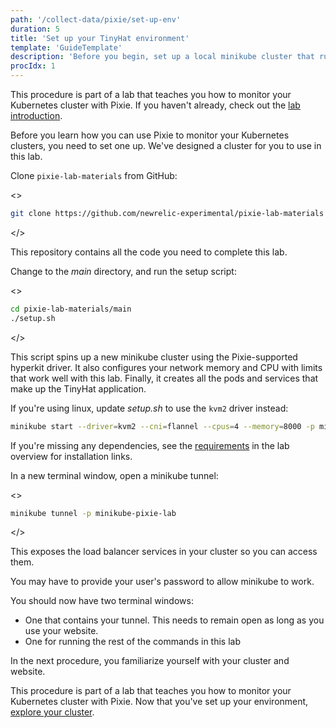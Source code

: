 ```yaml
---
path: '/collect-data/pixie/set-up-env'
duration: 5
title: 'Set up your TinyHat environment'
template: 'GuideTemplate'
description: 'Before you begin, set up a local minikube cluster that runs your TinyHat application.'
procIdx: 1
---
```


<Callout variant="course" title="lab">

This procedure is part of a lab that teaches you how to monitor your Kubernetes cluster with Pixie. If you haven't already, check out the [lab introduction](/collect-data/pixie).

</Callout>

Before you learn how you can use Pixie to monitor your Kubernetes clusters, you need to set one up. We've designed a cluster for you to use in this lab.

<Steps>

<Step>

Clone `pixie-lab-materials` from GitHub:

<>

```bash
git clone https://github.com/newrelic-experimental/pixie-lab-materials
```

</>

This repository contains all the code you need to complete this lab.

</Step>

<Step>

Change to the _main_ directory, and run the setup script:

<>

```bash
cd pixie-lab-materials/main
./setup.sh
```

</>

This script spins up a new minikube cluster using the Pixie-supported hyperkit driver. It also configures your network memory and CPU with limits that work well with this lab. Finally, it creates all the pods and services that make up the TinyHat application.

<Callout variant="tip">

If you're using linux, update _setup.sh_ to use the `kvm2` driver instead:

```bash
minikube start --driver=kvm2 --cni=flannel --cpus=4 --memory=8000 -p minikube-pixie-lab
```

If you're missing any dependencies, see the [requirements](/collect-data/pixie/#requirements) in the lab overview for installation links.

</Callout>

</Step>

<Step>

In a new terminal window, open a minikube tunnel:

<>

```bash
minikube tunnel -p minikube-pixie-lab
```

</>

This exposes the load balancer services in your cluster so you can access them.

<Callout variant="important">

You may have to provide your user's password to allow minikube to work.

</Callout>

</Step>

</Steps>

You should now have two terminal windows:

- One that contains your tunnel. This needs to remain open as long as you use your website.
- One for running the rest of the commands in this lab

In the next procedure, you familiarize yourself with your cluster and website.

<Callout variant="course" title="lab">

This procedure is part of a lab that teaches you how to monitor your Kubernetes cluster with Pixie. Now that you've set up your environment, [explore your cluster](/collect-data/pixie/explore-cluster).

</Callout>
